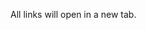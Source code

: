 ::: { #resume-links }

:::

::: { .fw-light .text-center .fst-italic when-format="html" .py-5 .text-muted }

All links will open in a new tab.

:::
